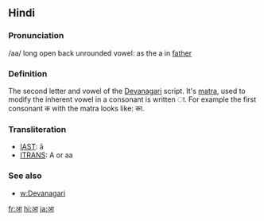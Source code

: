 == Hindi ==

=== Pronunciation ===

/aa/ long open back unrounded vowel: as the a in [[father]] 

=== Definition ===

The second letter and vowel of the [[Devanagari]] script. It's [[matra]], used to modify the inherent vowel in a consonant is written &#2366;. For example the first consonant क with the matra looks like: का.

===Transliteration===
*[[w:IAST|IAST]]: ā
*[[w:ITRANS|ITRANS]]: A or aa

=== See also ===

*[[w:Devanagari]]

[[fr:आ]]
[[hi:आ]]
[[ja:आ]]
